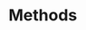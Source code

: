 # Methods

<Cards>
  <Card
    icon=""
    title="eth"
    description="Learn how setup and customize design tokens to customize your colors, typography, and more"
    href="/rpc-methods/eth"
  />
  <Card
    arrow
    title="debug"
    description="Create composable style variants that are typed and generates the atomic or layer recipe"
    href="/rpc-methods/debug"
  />
  <Card
    arrow
    title="txpool"
    description="Use the built-in layout patterns like stack, flex, grid to speed up your development"
    href="/rpc-methods/txpool"
  />
  <Card
    arrow
    title="web3"
    description="Learn how to create your own custom css properties and speed up your development"
    href="/rpc-methods/web3"
  />
</Cards>
